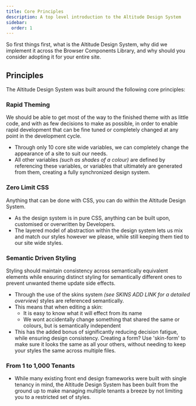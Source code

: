 ```yaml
---
title: Core Principles
description: A top level introduction to the Altitude Design System
sidebar:
  order: 1
---
```


So first things first, what is the Altitude Design System, why did we implement it across the Browser Components Library, and why should you consider adopting it for your entire site.

## Principles

The Altitude Design System was built around the following core principles:

### Rapid Theming

We should be able to get most of the way to the finished theme with as little code, and with as few decisions to make as possible, in order to enable rapid development that can be fine tuned or completely changed at any point in the development cycle.

- Through only 10 core site wide variables, we can completely change the appearance of a site to suit our needs.
- All other variables _(such as shades of a colour)_ are defined by referencing these variables, or variables that ultimately are generated from them, creating a fully synchronized design system.

### Zero Limit CSS

Anything that can be done with CSS, you can do within the Altitude Design System.

- As the design system is in pure CSS, anything can be built upon, customised or overwritten by Developers.
- The layered model of abstraction within the design system lets us mix and match our styles however we please, while still keeping them tied to our site wide styles.

### Semantic Driven Styling

Styling should maintain consistency across semantically equivalent elements while ensuring distinct styling for semantically different ones to prevent unwanted theme update side effects.

- Through the use of the skins system _(see SKINS ADD LINK for a detailed overview)_ styles are referenced semantically.
- This means that when editing a skin:
  - It is easy to know what it will effect from its name
  - We wont accidentally change something that shared the same or colours, but is semantically independent
- This has the added bonus of significantly reducing decision fatigue, while ensuring design consistency. Creating a form? Use 'skin-form' to make sure it looks the same as all your others, without needing to keep your styles the same across multiple files.

### From 1 to 1,000 Tenants

- While many existing front end design frameworks were built with single tenancy in mind, the Altitude Design System has been built from the ground up to make managing multiple tenants a breeze by not limiting you to a restricted set of styles.
